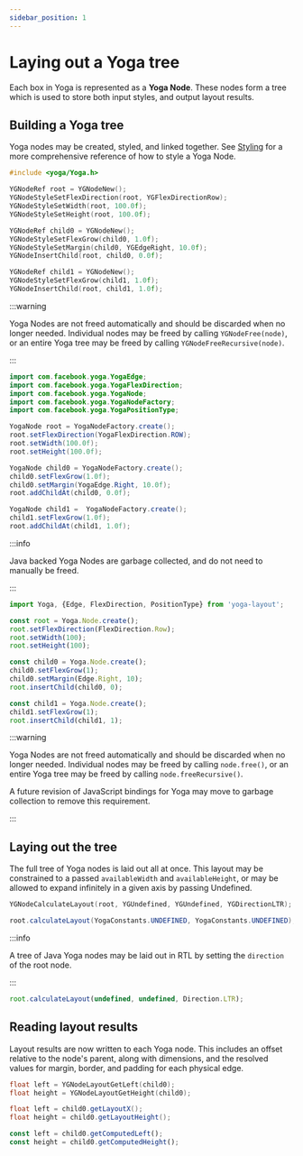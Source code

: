 ```yaml
---
sidebar_position: 1
---
```



# Laying out a Yoga tree

Each box in Yoga is represented as a **Yoga Node**. These nodes form a tree which is used to store both input styles, and output layout results.

## Building a Yoga tree

Yoga nodes may be created, styled, and linked together. See [Styling](../styling/) for a more comprehensive reference of how to style a Yoga Node.

<Tabs groupId="language">

<TabItem value="cpp" label="C/C++">

```cpp
#include <yoga/Yoga.h>

YGNodeRef root = YGNodeNew();
YGNodeStyleSetFlexDirection(root, YGFlexDirectionRow);
YGNodeStyleSetWidth(root, 100.0f);
YGNodeStyleSetHeight(root, 100.0f);

YGNodeRef child0 = YGNodeNew();
YGNodeStyleSetFlexGrow(child0, 1.0f);
YGNodeStyleSetMargin(child0, YGEdgeRight, 10.0f);
YGNodeInsertChild(root, child0, 0.0f);

YGNodeRef child1 = YGNodeNew();
YGNodeStyleSetFlexGrow(child1, 1.0f);
YGNodeInsertChild(root, child1, 1.0f);
```

:::warning

Yoga Nodes are not freed automatically and should be discarded when no longer needed. Individual nodes may be freed by calling `YGNodeFree(node)`, or an entire Yoga tree may be freed by calling `YGNodeFreeRecursive(node)`.

:::

</TabItem>

<TabItem value="java" label="Java">

```java
import com.facebook.yoga.YogaEdge;
import com.facebook.yoga.YogaFlexDirection;
import com.facebook.yoga.YogaNode;
import com.facebook.yoga.YogaNodeFactory;
import com.facebook.yoga.YogaPositionType;

YogaNode root = YogaNodeFactory.create();
root.setFlexDirection(YogaFlexDirection.ROW);
root.setWidth(100.0f);
root.setHeight(100.0f);

YogaNode child0 = YogaNodeFactory.create();
child0.setFlexGrow(1.0f);
child0.setMargin(YogaEdge.Right, 10.0f);
root.addChildAt(child0, 0.0f);

YogaNode child1 =  YogaNodeFactory.create();
child1.setFlexGrow(1.0f);
root.addChildAt(child1, 1.0f);
```

:::info

Java backed Yoga Nodes are garbage collected, and do not need to manually be freed.

:::

</TabItem>

<TabItem value="js" label="JavaScript">

```ts
import Yoga, {Edge, FlexDirection, PositionType} from 'yoga-layout';

const root = Yoga.Node.create();
root.setFlexDirection(FlexDirection.Row);
root.setWidth(100);
root.setHeight(100);

const child0 = Yoga.Node.create();
child0.setFlexGrow(1);
child0.setMargin(Edge.Right, 10);
root.insertChild(child0, 0);

const child1 = Yoga.Node.create();
child1.setFlexGrow(1);
root.insertChild(child1, 1);
```

:::warning

Yoga Nodes are not freed automatically and should be discarded when no longer needed. Individual nodes may be freed by calling `node.free()`, or an entire Yoga tree may be freed by calling `node.freeRecursive()`.

A future revision of JavaScript bindings for Yoga may move to garbage collection to remove this requirement.

:::

</TabItem>
</Tabs>

## Laying out the tree

The full tree of Yoga nodes is laid out all at once. This layout may be constrained to a passed `availableWidth` and `availableHeight`, or may be allowed to expand infinitely in a given axis by passing Undefined.

<Tabs groupId="language">

<TabItem value="cpp" label="C/C++">

```cpp
YGNodeCalculateLayout(root, YGUndefined, YGUndefined, YGDirectionLTR);
```

</TabItem>

<TabItem value="java" label="Java">

```java
root.calculateLayout(YogaConstants.UNDEFINED, YogaConstants.UNDEFINED);
```

:::info

A tree of Java Yoga nodes may be laid out in RTL by setting the `direction` of the root node.

:::

</TabItem>

<TabItem value="js" label="JavaScript">

```ts
root.calculateLayout(undefined, undefined, Direction.LTR);
```

</TabItem>
</Tabs>

## Reading layout results

Layout results are now written to each Yoga node. This includes an offset relative to the node's parent, along with dimensions, and the resolved values for margin, border, and padding for each physical edge.

<Tabs groupId="language">

<TabItem value="cpp" label="C/C++">

```cpp
float left = YGNodeLayoutGetLeft(child0);
float height = YGNodeLayoutGetHeight(child0);
```

</TabItem>

<TabItem value="java" label="Java">

```java
float left = child0.getLayoutX();
float height = child0.getLayoutHeight();
```

</TabItem>

<TabItem value="js" label="JavaScript">

```ts
const left = child0.getComputedLeft();
const height = child0.getComputedHeight();
```

</TabItem>
</Tabs>
